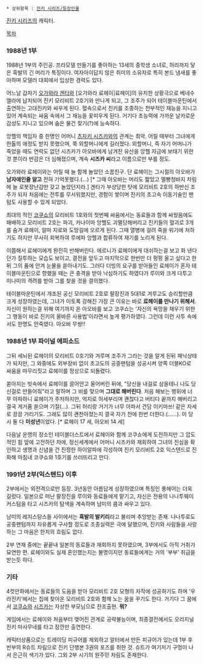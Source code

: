  * 상위항목 : [[진키 시리즈/등장인물]]

[[진키 시리즈]]의 캐릭터.

[[목차]]

=== 1988년 1부 ===
1988년 1부의 주인공. 프라모델 만들기를 좋아하는 13세의 중학생 소녀로, 허리까지 닿은 흑발의 긴 머리가 특징이다. 여자아이답지 않은 취미의 소유자로 특히 본드 냄새를 좋아하며 모델러 대회에서 입상한 경력도 있다. 

어느날 갑자기 [[오가와라 겐타]]와 [오가와라 료헤이|료헤이]의 유치한 상황극으로 베네수엘라에 납치되어 진키 모리비트 2호기와 만나게 되고, 그 조주가 되어 테이블마운틴에서 출연하는 고대진키와 싸우게 된다. 혈속으로서 진키를 조종하는 천부적인 재능을 지니고 있어 계속되는 싸움 속에서 그 재능을 꽃피우게 된다. 거기다 초능력에 가까운 날카로운 감성도 지니고 있으며 숨은 물건 찾기(?)에 능숙하다.

앙헬의 책임자 중 한명인 어머니 [[츠자키 시즈카]]와의 관계는 최악. 어릴 때부터 그녀에게 한톨의 애정도 받지 못했으며, 쭉 외할머니에게 길러졌다. 외할머니, 즉 자기 어머니가 죽었을 때도 연락도 없던 시즈카가 아오바에게 남겨진 유산을 앙헬 자금에 보태기 위한 것 뿐이라 반감은 더 심해졌으며, 계속 '''시즈카 씨'''라고 이름으로만 부를 정도.

오가와라 료헤이와는 어릴 때 늘 함께 놀았던 소꿉친구. 단 료헤이는 그시절의 아오바가 '''남자애인줄 알고''' 전혀 기억못했다.(…) [* 그때 아오바는 머리도 짧았고 멜빵청바지 차림에 늘 로봇장난감만 갖고 놀았던지라.] 겐타가 부상당한 탓에 모리비트 2호의 하반신 조주가 되자 처음에는 전투를 무서워했지만, 경험이 쌓이며 진키의 초고속 이동기술인 팬텀도 사용할 수 있게 되었다. 

최대의 적인 [[코쿠쇼]]의 모리비트 1호와의 첫번째 싸움에서는 동료들과 함께 싸웠음에도 패배하고 모리비트 2호는 파괴, 카나이마 앙헬도 괴멸당해버리고 진키들의 혈괴로 3개를 숨겨 료헤이, 알마 지로와 도망길에 오르게 된다. 그때 열병에 걸려 죽을 위기에 처하기도 하지만 무사히 회복하여 루에파 앙헬과 합류하여 재기를 노리게 된다. 

이쯤해서 료헤이에게 완전히 반해버린다. 에르니가 료헤이에게 대쉬하는걸 보고 화 낸다던가 질투하는 모습도 보이고, 결전을 앞두고 마지막으로 한번만 더 펑펑 울고 싶다고 한뒤 그의 품에 안겨 눈물을 쏟아내기도. 그러다 더빙의 요구를 받아들인 료헤이가 혼자 테이블마운틴으로 향했을 때는 큰 충격을 받아 낙심하기도 하였다가 루이와 크게 다투고 미나미의 격려를 받아 그를 찾을 것을 결의했다.

테이블마운틴에서 개조된 공신 모리비트 2호로 팔장진과 5대1로 겨루고도 승리할만큼 크게 성장하였는데, 그녀가 이토록 강해진 가장 큰 이유는 바로 '''료헤이를 만나기 위해서'''. 자신이 원하는걸 위해 여기까지 온 아오바를 보고 코쿠쇼는 '자신의 욕망을 채우기 위한 그 행동이 바로 진키의 올바른 사용법'이라면서 높게 평가하였다. 그런데 이런 사투 속에서도 한명도 안죽였다. 아오바 무쌍!!


=== 1988년 1부 파이널 에피소드 ===
그뒤 세뇌된 료헤이의 모리비트 0호기와 겨루며 조주가 그라는 것을 알게 된뒤 패닉상태가 되지만, 그 와중에도 외부장비 없이 초고도의 공중팬텀을 성공시켜 양쪽 더블KO로 싸움을 마무리짓고 료헤이를 정상으로 되돌렸다.

쏟아지는 빗속에서 료헤이를 끌어안고 울어버린 뒤에, "당신을 내걸로 삼을테니 나도 당신걸로 만들어줘"라고 말하며 그 비를 맞으며 '''그대로 해버린다'''. 처음 해보는 행위에 너무 아파하니 료헤이가 주저하지만, 억지로 허세부리며 괜찮다고 버티다 끝까지 해버리고 결국 게거품 쏟으며 기절(…). 그뒤 허리랑 거기가 너무 아파서 건담 이키마쓰! 같은 자세로 끙끙 거리기도. 그래도 많이 괜찬아졌는지 결국 자기 전에 한번 더한다.(……). 이 당시 둘 다 '''미성년'''이었다. [* 료헤이 17 세, 아오비 14 세]

다음날 운명의 장소인 테이블더스트에서 료헤이와 함께 코쿠쇼에게 도전하지만 그 압도적인 힘 앞에 고전하던 차에, 정신세계에서 어머니 시즈카와 재회하여 그녀의 진심을 확인하고 생명과 신념을 건 진정한 하이알파에 각성하여 진키 모리비트 2호 익스텐드로 진화해 마침내 코쿠쇼와 1호기를 쓰러뜨리고 만다.


=== 1991년 2부(익스텐드) 이후 ===
2부에서는 외전격으로만 등장. 3년동안 아름답게 성장하였으며 특징인 롱헤어는 더욱 길렀다. 일본으로 떠난 팔장진을 루이와 동료들에게 맡기고, 자신은 전용의 나나투웨이 커스텀을 타고 시즈카의 탐색을 계속하며 남미의 쿔과 싸우고 있다.

남미의 레지스탕스들 사이에서는 '''흑발의 발키리'''라고 불리며 추앙받는 존재. 나나투로도 공중팬텀까지 자유롭게 구사할 정도로 조종실력은 극에 달했으며, 진키와 사람들을 사랑하는 그 마음은 한치의 흐림도 없다. 

2부 연재 중에는 끝끝내 일본의 동료들과 재회하지 못하였으며, 3부에서도 아직 거취가 묘연한 편. 료헤이와도 실제 혼인했는지는 불명이지만 동료들에게는 거의 '부부' 취급을 받는듯 하다.


=== 기타 ===
4컷만화에서는 동료들의 도움을 받아 모리비트 2호 모형의 자작에 성공하기도 하며 '우라진키'에서는 집에 찾아온 모리비트 2호와 함께 노는 꿈을 꾸기도 한다. 거기다 그 꿈에서 [[코쿠쇼]]와 [[츠자키 시즈카|시즈카]]는 자상한 부모님으로 찬조출현. '''뭐?'''

게임에서는 료헤이와 처음부터 맺어진 관계로 공략불능이며, 최종결전에서도 오리지널 진키 마사무네를 타고 잠깐만 출연한다.

캐릭터상품으로는 트레이딩 피규어를 제외하고 알터에서 만든 피규어가 있는데 1부 후반부의 R슈트 차림으로 진키 단행본 3권의 포즈를 취한 것. 슈트가 여기저기 구멍이 나서 은근히 색기가 있다. 그외 2부 시기의 원주민 차림도 존재한다. 
